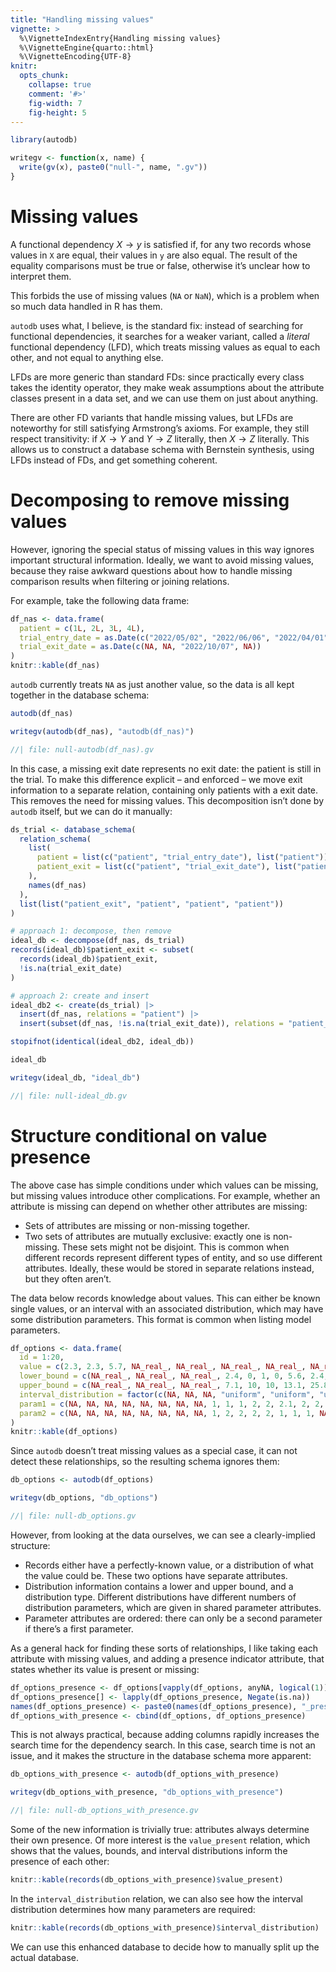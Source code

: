 ```yaml
---
title: "Handling missing values"
vignette: >
  %\VignetteIndexEntry{Handling missing values}
  %\VignetteEngine{quarto::html}
  %\VignetteEncoding{UTF-8}
knitr:
  opts_chunk:
    collapse: true
    comment: '#>'
    fig-width: 7
    fig-height: 5
---
```


```r
library(autodb)
```

```r
writegv <- function(x, name) {
  write(gv(x), paste0("null-", name, ".gv"))
}
```

# Missing values

A functional dependency $X \rightarrow y$ is satisfied if, for any two records whose values in `X` are equal, their values in `y` are also equal. The result of the equality comparisons must be true or false, otherwise it's unclear how to interpret them.

This forbids the use of missing values (`NA` or `NaN`), which is a problem when so much data handled in R has them.

`autodb` uses what, I believe, is the standard fix: instead of searching for functional dependencies, it searches for a weaker variant, called a *literal* functional dependency (LFD), which treats missing values as equal to each other, and not equal to anything else.

LFDs are more generic than standard FDs: since practically every class takes the identity operator, they make weak assumptions about the attribute classes present in a data set, and we can use them on just about anything.

There are other FD variants that handle missing values, but LFDs are noteworthy for still satisfying Armstrong's axioms. For example, they still respect transitivity: if $X \rightarrow Y$ and $Y \rightarrow Z$ literally, then $X \rightarrow Z$ literally. This allows us to construct a database schema with Bernstein synthesis, using LFDs instead of FDs, and get something coherent.

# Decomposing to remove missing values

However, ignoring the special status of missing values in this way ignores important structural information. Ideally, we want to avoid missing values, because they raise awkward questions about how to handle missing comparison results when filtering or joining relations.

For example, take the following data frame:

```r
df_nas <- data.frame(
  patient = c(1L, 2L, 3L, 4L),
  trial_entry_date = as.Date(c("2022/05/02", "2022/06/06", "2022/04/01", "2022/03/19")),
  trial_exit_date = as.Date(c(NA, NA, "2022/10/07", NA))
)
knitr::kable(df_nas)
```

`autodb` currently treats `NA` as just another value, so the data is all kept together in the database schema:

```r
autodb(df_nas)
```

```r
writegv(autodb(df_nas), "autodb(df_nas)")
```

```dot
//| file: null-autodb(df_nas).gv
```

In this case, a missing exit date represents no exit date: the patient is still in the trial. To make this difference explicit -- and enforced -- we move exit information to a separate relation, containing only patients with a exit date. This removes the need for missing values. This decomposition isn't done by `autodb` itself, but we can do it manually:

```r
ds_trial <- database_schema(
  relation_schema(
    list(
      patient = list(c("patient", "trial_entry_date"), list("patient")),
      patient_exit = list(c("patient", "trial_exit_date"), list("patient"))
    ),
    names(df_nas)
  ),
  list(list("patient_exit", "patient", "patient", "patient"))
)

# approach 1: decompose, then remove
ideal_db <- decompose(df_nas, ds_trial)
records(ideal_db)$patient_exit <- subset(
  records(ideal_db)$patient_exit,
  !is.na(trial_exit_date)
)

# approach 2: create and insert
ideal_db2 <- create(ds_trial) |>
  insert(df_nas, relations = "patient") |>
  insert(subset(df_nas, !is.na(trial_exit_date)), relations = "patient_exit")

stopifnot(identical(ideal_db2, ideal_db))
```

```r
ideal_db
```

```r
writegv(ideal_db, "ideal_db")
```

```dot
//| file: null-ideal_db.gv
```

# Structure conditional on value presence

The above case has simple conditions under which values can be missing, but missing values introduce other complications. For example, whether an attribute is missing can depend on whether other attributes are missing:

- Sets of attributes are missing or non-missing together.
- Two sets of attributes are mutually exclusive: exactly one is non-missing. These sets might not be disjoint. This is common when different records represent different types of entity, and so use different attributes. Ideally, these would be stored in separate relations instead, but they often aren't.

The data below records knowledge about values. This can either be known single values, or an interval with an associated distribution, which may have some distribution parameters. This format is common when listing model parameters.

```r
df_options <- data.frame(
  id = 1:20,
  value = c(2.3, 2.3, 5.7, NA_real_, NA_real_, NA_real_, NA_real_, NA_real_, NA_real_, NA_real_, NA_real_, NA_real_, NA_real_, NA_real_, NA_real_, NA_real_, NA_real_, NA_real_, NA_real_, NA_real_),
  lower_bound = c(NA_real_, NA_real_, NA_real_, 2.4, 0, 1, 0, 5.6, 2.4, 5.3, 5.3, 2.4, 2.4, 2.4, 2.4, 2.4, 2.4, 2.4, 5.6, 2.4),
  upper_bound = c(NA_real_, NA_real_, NA_real_, 7.1, 10, 10, 13.1, 25.8, 10, 13.1, 10, 25.8, 25.8, 25.8, 25.8,13.1, 13.1, 25.8, 25.8, 25.8),
  interval_distribution = factor(c(NA, NA, NA, "uniform", "uniform", "uniform", "uniform", "uniform", "Beta", "Beta", "Beta", "Beta", "Kumaraswamy", "Kumaraswamy", "Kumaraswamy", "Kumaraswamy", "PERT", "PERT", "PERT", "PERT")),
  param1 = c(NA, NA, NA, NA, NA, NA, NA, NA, 1, 1, 1, 2, 2, 2.1, 2, 2, 2, 1, 2, 2),
  param2 = c(NA, NA, NA, NA, NA, NA, NA, NA, 1, 2, 2, 2, 2, 1, 1, 1, NA, NA, NA, NA)
)
knitr::kable(df_options)
```

Since `autodb` doesn't treat missing values as a special case, it can not detect these relationships, so the resulting schema ignores them:

```r
db_options <- autodb(df_options)
```

```r
writegv(db_options, "db_options")
```

```dot
//| file: null-db_options.gv
```

However, from looking at the data ourselves, we can see a clearly-implied structure:

- Records either have a perfectly-known value, or a distribution of what the value could be. These two options have separate attributes.
- Distribution information contains a lower and upper bound, and a distribution type. Different distributions have different numbers of distribution parameters, which are given in shared parameter attributes.
- Parameter attributes are ordered: there can only be a second parameter if there's a first parameter.

As a general hack for finding these sorts of relationships, I like taking each attribute with missing values, and adding a presence indicator attribute, that states whether its value is present or missing:

```r
df_options_presence <- df_options[vapply(df_options, anyNA, logical(1))]
df_options_presence[] <- lapply(df_options_presence, Negate(is.na))
names(df_options_presence) <- paste0(names(df_options_presence), "_present")
df_options_with_presence <- cbind(df_options, df_options_presence)
```

This is not always practical, because adding columns rapidly increases the search time for the dependency search. In this case, search time is not an issue, and it makes the structure in the database schema more apparent:

```r
db_options_with_presence <- autodb(df_options_with_presence)
```

```r
writegv(db_options_with_presence, "db_options_with_presence")
```

```dot
//| file: null-db_options_with_presence.gv
```

Some of the new information is trivially true: attributes always determine their own presence. Of more interest is the `value_present` relation, which shows that the values, bounds, and interval distributions inform the presence of each other:

```r
knitr::kable(records(db_options_with_presence)$value_present)
```

In the `interval_distribution` relation, we can also see how the interval distribution determines how many parameters are required:

```r
knitr::kable(records(db_options_with_presence)$interval_distribution)
```

We can use this enhanced database to decide how to manually split up the actual database.

